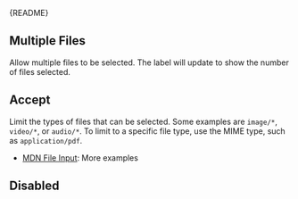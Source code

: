 
<Meta of={FileInputStories} />

<Markdown>{README}</Markdown>

<Primary />

<Controls />

## Multiple Files

Allow multiple files to be selected. The label will update to show the number of files selected.

<Canvas of={FileInputStories.Multiple} />

## Accept

Limit the types of files that can be selected. Some examples are `image/*`, `video/*`, or `audio/*`. To limit to a specific file type, use the MIME type, such as `application/pdf`.

- [MDN File Input](https://developer.mozilla.org/en-US/docs/Web/HTML/Element/input/file#limiting_accepted_file_types): More examples

<Canvas of={FileInputStories.Accept} />

## Disabled

<Canvas of={FileInputStories.Disabled} />
